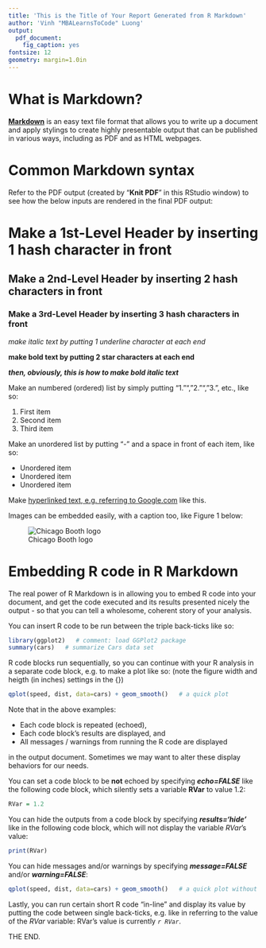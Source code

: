 ---
title: 'This is the Title of Your Report Generated from R Markdown'
author: 'Vinh "MBALearnsToCode" Luong'
output:
  pdf_document:
    fig_caption: yes
fontsize: 12
geometry: margin=1.0in
---
<!-- comment: the above block between the two sets of triple dashes specify the Title of the document and some common formatting settings --> 


# What is Markdown?

[**Markdown**](http://daringfireball.net/projects/markdown) is an easy text file format that allows you to write up a document and apply stylings to create highly presentable output that can be published in various ways, including as PDF and as HTML webpages.


# Common Markdown syntax

Refer to the PDF output (created by "**Knit PDF**" in this RStudio window) to see how the below inputs are rendered in the final PDF output:

# Make a 1st-Level Header by inserting 1 hash character in front

## Make a 2nd-Level Header by inserting 2 hash characters in front

### Make a 3rd-Level Header by inserting 3 hash characters in front

_make italic text by putting 1 underline character at each end_

**make bold text by putting 2 star characters at each end**

**_then, obviously, this is how to make bold italic text_**

Make an numbered (ordered) list by simply putting "1."", "2."", "3.", etc., like so:

1. First item
2. Second item
3. Third item

Make an unordered list by putting "-" and a space in front of each item, like so:

- Unordered item
- Unordered item
- Unordered item

Make [hyperlinked text, e.g. referring to Google.com](http://www.google.com) like this.

Images can be embedded easily, with a caption too, like Figure 1 below:

![Chicago Booth logo](http://pbs.twimg.com/profile_images/447102503071789057/J_XkI6lI.jpeg)


# Embedding R code in R Markdown

The real power of R Markdown is in allowing you to embed R code into your document, and get the code executed and its results presented nicely the output - so that you can tell a wholesome, coherent story of your analysis.

You can insert R code to be run between the triple back-ticks like so:

```{r}
library(ggplot2)   # comment: load GGPlot2 package 
summary(cars)   # summarize Cars data set
```

R code blocks run sequentially, so you can continue with your R analysis in a separate code block, e.g. to make a plot like so: (note the figure width and heigth (in inches) settings in the {})

```{r fig.height=3, fig.width=4}
qplot(speed, dist, data=cars) + geom_smooth()   # a quick plot
```

Note that in the above examples:

- Each code block is repeated (echoed),
- Each code block's results are displayed, and
- All messages / warnings from running the R code are displayed

in the output document. Sometimes we may want to alter these display behaviors for our needs.

You can set a code block to be **not** echoed by specifying ***echo=FALSE*** like the following code block, which silently sets a variable **RVar** to value 1.2:

```{r echo=FALSE}
RVar = 1.2
```

You can hide the outputs from a code block by specifying ***results='hide'*** like in the following code block, which will not display the variable *RVar*'s value:

```{r results='hide'}
print(RVar)
```

You can hide messages and/or warnings by specifying ***message=FALSE*** and/or ***warning=FALSE***:

```{r fig.height=3, fig.width=4, message=FALSE, warning=FALSE}
qplot(speed, dist, data=cars) + geom_smooth()   # a quick plot without messages / warnings
```

Lastly, you can run certain short R code "in-line" and display its value by putting the code between single back-ticks, e.g. like in referring to the value of the *RVar* variable: RVar's value is currently *`r RVar`*.

THE END.

